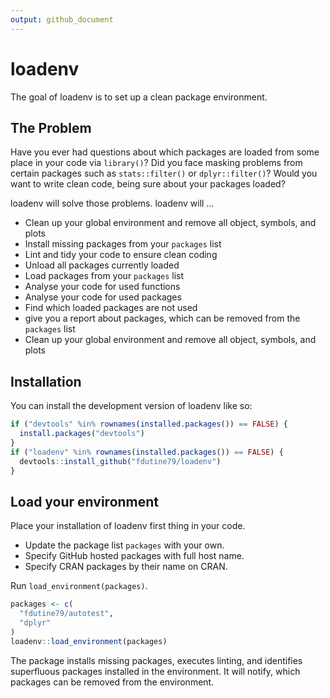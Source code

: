 ```yaml
---
output: github_document
---
```


# loadenv

The goal of loadenv is to set up a clean package environment.

## The Problem

Have you ever had questions about which packages are loaded from some place in your code via `library()`? Did you face masking problems from certain packages such as `stats::filter()` or `dplyr::filter()`? Would you want to write clean code, being sure about your packages loaded?

loadenv will solve those problems. loadenv will ...

-   Clean up your global environment and remove all object, symbols, and plots
-   Install missing packages from your `packages` list
-   Lint and tidy your code to ensure clean coding
-   Unload all packages currently loaded
-   Load packages from your `packages` list
-   Analyse your code for used functions
-   Analyse your code for used packages
-   Find which loaded packages are not used
-   give you a report about packages, which can be removed from the `packages` list
-   Clean up your global environment and remove all object, symbols, and plots

## Installation

You can install the development version of loadenv like so:

``` r
if ("devtools" %in% rownames(installed.packages()) == FALSE) {
  install.packages("devtools")
}
if ("loadenv" %in% rownames(installed.packages()) == FALSE) {
  devtools::install_github("fdutine79/loadenv")
}
```

## Load your environment

Place your installation of loadenv first thing in your code.

-   Update the package list `packages` with your own.
-   Specify GitHub hosted packages with full host name.
-   Specify CRAN packages by their name on CRAN.

Run `load_environment(packages)`.

``` r
packages <- c(
  "fdutine79/autotest",
  "dplyr"
)
loadenv::load_environment(packages)
```

The package installs missing packages, executes linting, and identifies superfluous packages installed in the environment. It will notify, which packages can be removed from the environment.
